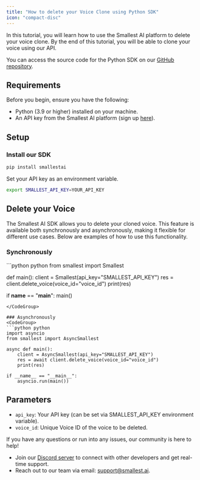 ```yaml
---
title: "How to delete your Voice Clone using Python SDK"
icon: "compact-disc"
---
```


In this tutorial, you will learn how to use the Smallest AI platform to delete your voice clone. By the end of this tutorial, you will be able to clone your voice using our API.

You can access the source code for the Python SDK on our [GitHub repository](https://github.com/smallest-inc/smallest-python-sdk).

## Requirements

Before you begin, ensure you have the following:

- Python (3.9 or higher) installed on your machine.
- An API key from the Smallest AI platform (sign up [here](https://waves.smallest.ai)).

## Setup

### Install our SDK
```bash
pip install smallestai
```

Set your API key as an environment variable. 
```bash
export SMALLEST_API_KEY=YOUR_API_KEY
``` 

## Delete your Voice
The Smallest AI SDK allows you to delete your cloned voice. This feature is available both synchronously and asynchronously, making it flexible for different use cases. Below are examples of how to use this functionality.

### Synchronously  

<CodeGroup> 
```python python 
from smallest import Smallest

def main():
    client = Smallest(api_key="SMALLEST_API_KEY")
    res = client.delete_voice(voice_id="voice_id")
    print(res)

if __name__ == "__main__":
    main()
```
</CodeGroup>   

### Asynchronously
<CodeGroup>
```python python
import asyncio
from smallest import AsyncSmallest

async def main():
    client = AsyncSmallest(api_key="SMALLEST_API_KEY")
    res = await client.delete_voice(voice_id="voice_id")
    print(res)

if __name__ == "__main__":
    asyncio.run(main())
```
</CodeGroup>  

## Parameters    

- `api_key`: Your API key (can be set via SMALLEST_API_KEY environment variable).
- `voice_id`: Unique Voice ID of the voice to be deleted.


If you have any questions or run into any issues, our community is here to help!   

- Join our [Discord server](https://discord.gg/ywShEyXHBW) to connect with other developers and get real-time support.  
- Reach out to our team via email: [support@smallest.ai](mailto:support@smallest.ai).
